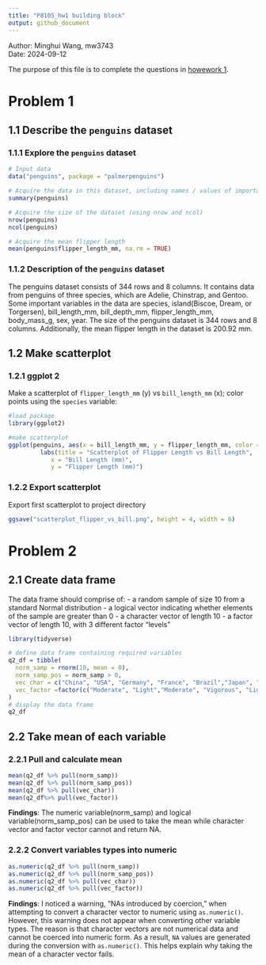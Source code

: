 ```yaml
---
title: "P8105_hw1 building block"
output: github_document
---
```

Author: Minghui Wang, mw3743<br>
Date: 2024-09-12

The purpose of this file is to complete the questions in [howework 1](https://p8105.com/homework_1.html).

# Problem 1

## 1.1 Describe the `penguins` dataset
### 1.1.1 Explore the `penguins` dataset
```r

# Input data
data("penguins", package = "palmerpenguins")

# Acquire the data in this dataset, including names / values of important variables
summary(penguins)

# Acquire the size of the dataset (using nrow and ncol)
nrow(penguins)
ncol(penguins)

# Acquire the mean flipper length
mean(penguins$flipper_length_mm, na.rm = TRUE)

```

### 1.1.2 Description of the `penguins` dataset
The penguins dataset consists of 344 rows and 8 columns. It contains data from penguins of three species, which are Adelie, Chinstrap, and Gentoo. Some important variables in the data are species, island(Biscoe, Dream, or Torgersen), bill_length_mm, bill_depth_mm, flipper_length_mm, body_mass_g, sex, year. The size of the penguins dataset is 344 rows and 8 columns. Additionally, the mean flipper length in the dataset is 200.92 mm.

## 1.2 Make scatterplot 

### 1.2.1 ggplot 2
Make a scatterplot of `flipper_length_mm` (y) vs `bill_length_mm` (x); color points using the `species` variable:
```r
#load package
library(ggplot2)

#make scatterplot
ggplot(penguins, aes(x = bill_length_mm, y = flipper_length_mm, color =  species )) + geom_point()+
         labs(title = "Scatterplot of Flipper Length vs Bill Length", 
            x = "Bill Length (mm)", 
            y = "Flipper Length (mm)")

```

### 1.2.2 Export scatterplot 
Export first scatterplot to project directory
```r

ggsave("scatterplot_flipper_vs_bill.png", height = 4, width = 6)

```

# Problem 2

## 2.1 Create data frame
The data frame should comprise of:
- a random sample of size 10 from a standard Normal distribution
- a logical vector indicating whether elements of the sample are greater than 0
- a character vector of length 10
- a factor vector of length 10, with 3 different factor “levels”

```r
library(tidyverse)
```

```r

# define data frame containing required variables
q2_df = tibble(
  norm_samp = rnorm(10, mean = 0),
  norm_samp_pos = norm_samp > 0,
  vec_char = c("China", "USA", "Germany", "France", "Brazil","Japan", "Canada", "Australia", "India", "South Africa"),
  vec_factor =factor(c("Moderate", "Light","Moderate", "Vigorous", "Light","Moderate", "Vigorous" ,"Light","Moderate", "Vigorous"))
)
# display the data frame
q2_df

```

## 2.2 Take mean of each variable

### 2.2.1 Pull and calculate mean
```r
mean(q2_df %>% pull(norm_samp))      
mean(q2_df %>% pull(norm_samp_pos))  
mean(q2_df %>% pull(vec_char))       
mean(q2_df%>% pull(vec_factor))  
```
**Findings**: The numeric variable(norm_samp) and logical variable(norm_samp_pos) can be used to take the mean while character vector and factor vector cannot and return NA.

### 2.2.2 Convert variables types into numeric
```r

as.numeric(q2_df %>% pull(norm_samp))
as.numeric(q2_df %>% pull(norm_samp_pos))
as.numeric(q2_df %>% pull(vec_char))
as.numeric(q2_df %>% pull(vec_factor))

```
**Findings**: I noticed a warning, "NAs introduced by coercion," when attempting to convert a character vector to numeric using `as.numeric()`. However, this warning does not appear when converting other variable types. The reason is that character vectors are not numerical data and cannot be coerced into numeric form. As a result, `NA` values are generated during the conversion with `as.numeric()`. This helps explain why taking the mean of a character vector fails.